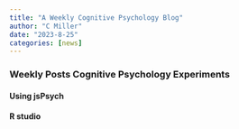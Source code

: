 ```yaml
---
title: "A Weekly Cognitive Psychology Blog"
author: "C Miller"
date: "2023-8-25"
categories: [news]
---
```


### Weekly Posts Cognitive Psychology Experiments 

#### Using jsPsych

#### R studio
